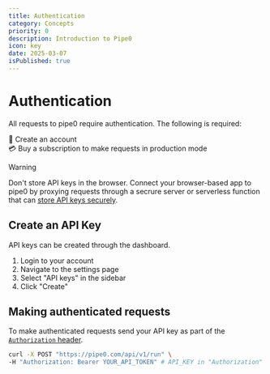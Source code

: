 ```yaml
---
title: Authentication
category: Concepts
priority: 0
description: Introduction to Pipe0
icon: key
date: 2025-03-07
isPublished: true
---
```


# Authentication

All requests to pipe0 require authentication. The following is required:

👾 Create an account <br />
💳 Buy a subscription to make requests in production mode <br />

> [!WARNING]
> 
> Don't store API keys in the browser. Connect your browser-based app to pipe0 by 
> proxying requests through a secrure server or serverless function that can 
> [store API keys securely](https://cloud.google.com/docs/authentication/api-keys-best-practices).

## Create an API Key

API keys can be created through the dashboard.

1. Login to your account
2. Navigate to the settings page
3. Select "API keys" in the sidebar
4. Click "Create"

## Making authenticated requests

To make authenticated requests send your API key as part of the [`Authorization` header](https://developer.mozilla.org/en-US/docs/Web/HTTP/Guides/Authentication#the_general_http_authentication_framework).

```bash filename="Authenticated request"
curl -X POST "https://pipe0.com/api/v1/run" \
-H "Authorization: Bearer YOUR_API_TOKEN" # API_KEY in "Authorization" header
```